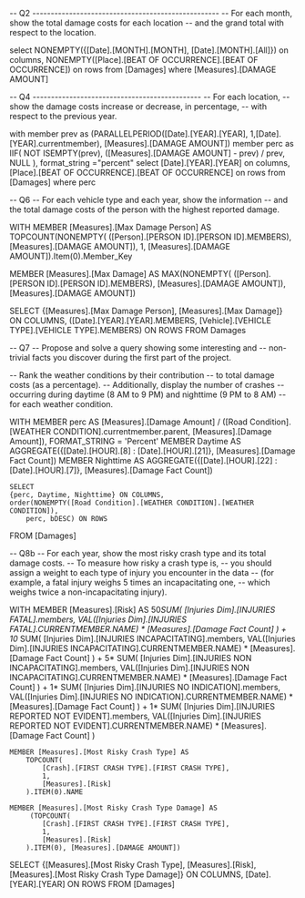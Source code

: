 
-- Q2 ---------------------------------------------------
-- For each month, show the total damage costs for each location 
-- and the grand total with respect to the location.

select
NONEMPTY({[Date].[MONTH].[MONTH], [Date].[MONTH].[All]})
on columns,
NONEMPTY([Place].[BEAT OF OCCURRENCE].[BEAT OF OCCURRENCE])
on rows
from [Damages]
where [Measures].[DAMAGE AMOUNT]


-- Q4 ----------------------------------------------
-- For each location, 
-- show the damage costs increase or decrease, in percentage,
-- with respect to the previous year.


with
	member prev as
	 (PARALLELPERIOD([Date].[YEAR].[YEAR], 1,[Date].[YEAR].currentmember), [Measures].[DAMAGE AMOUNT])
	member perc as
		IIF(
			NOT ISEMPTY(prev),
			([Measures].[DAMAGE AMOUNT] - prev) / prev,
			NULL
			),
	format_string ="percent"
select
[Date].[YEAR].[YEAR] on columns,
[Place].[BEAT OF OCCURRENCE].[BEAT OF OCCURRENCE] on rows
from [Damages] 
where perc


-- Q6
-- For each vehicle type and each year, show the information 
-- and the total damage costs of the person with the highest reported damage.

WITH MEMBER [Measures].[Max Damage Person] AS
TOPCOUNT(NONEMPTY(
		([Person].[PERSON ID].[PERSON ID].MEMBERS), [Measures].[DAMAGE AMOUNT]), 
	1,
	[Measures].[DAMAGE AMOUNT]).Item(0).Member_Key

MEMBER [Measures].[Max Damage] AS
MAX(NONEMPTY(
            ([Person].[PERSON ID].[PERSON ID].MEMBERS), 
            [Measures].[DAMAGE AMOUNT]),
    [Measures].[DAMAGE AMOUNT])

SELECT 
    {[Measures].[Max Damage Person], [Measures].[Max Damage]} ON COLUMNS,
    ([Date].[YEAR].[YEAR].MEMBERS,
	[Vehicle].[VEHICLE TYPE].[VEHICLE TYPE].MEMBERS) ON ROWS
FROM Damages


-- Q7
-- Propose and solve a query showing some interesting and 
-- non-trivial facts you discover during the first part of the project.

-- Rank the weather conditions by their contribution 
-- to total damage costs (as a percentage). 
-- Additionally, display the number of crashes 
-- occurring during daytime (8 AM to 9 PM) and nighttime (9 PM to 8 AM) 
-- for each weather condition.


WITH 
    MEMBER perc AS 
        [Measures].[Damage Amount] / 
		([Road Condition].[WEATHER CONDITION].currentmember.parent, [Measures].[Damage Amount]),
        FORMAT_STRING = 'Percent'
	MEMBER Daytime AS 
        AGGREGATE({[Date].[HOUR].[8] : [Date].[HOUR].[21]},  [Measures].[Damage Fact Count])
	MEMBER Nighttime AS 
		AGGREGATE({[Date].[HOUR].[22] : [Date].[HOUR].[7]},  [Measures].[Damage Fact Count])

    SELECT 
    {perc, Daytime, Nighttime} ON COLUMNS,
	order(NONEMPTY([Road Condition].[WEATHER CONDITION].[WEATHER CONDITION]),
		perc, bDESC) ON ROWS
FROM [Damages]



-- Q8b
-- For each year, show the most risky crash type and its total damage costs. 
-- To measure how risky a crash type is, 
-- you should assign a weight to each type of injury you encounter in the data 
-- (for example, a fatal injury weighs 5 times an incapacitating one, 
-- which weighs twice a non-incapacitating injury).


WITH 
    MEMBER [Measures].[Risk] AS
        50*SUM(
            [Injuries Dim].[INJURIES FATAL].members, 
            VAL([Injuries Dim].[INJURIES FATAL].CURRENTMEMBER.NAME) * [Measures].[Damage Fact Count]
        ) + 
		  10* SUM(
            [Injuries Dim].[INJURIES INCAPACITATING].members, 
            VAL([Injuries Dim].[INJURIES INCAPACITATING].CURRENTMEMBER.NAME) * [Measures].[Damage Fact Count]
        ) + 
		      5*  SUM(
            [Injuries Dim].[INJURIES NON INCAPACITATING].members, 
            VAL([Injuries Dim].[INJURIES NON INCAPACITATING].CURRENTMEMBER.NAME) * [Measures].[Damage Fact Count]
        ) + 
				     1*   SUM(
            [Injuries Dim].[INJURIES NO INDICATION].members, 
            VAL([Injuries Dim].[INJURIES NO INDICATION].CURRENTMEMBER.NAME) * [Measures].[Damage Fact Count]
        ) + 
				  1*      SUM(
            [Injuries Dim].[INJURIES REPORTED NOT EVIDENT].members, 
            VAL([Injuries Dim].[INJURIES REPORTED NOT EVIDENT].CURRENTMEMBER.NAME) * [Measures].[Damage Fact Count]
        )

    MEMBER [Measures].[Most Risky Crash Type] AS
        TOPCOUNT(
            [Crash].[FIRST CRASH TYPE].[FIRST CRASH TYPE],
            1,
            [Measures].[Risk]
        ).ITEM(0).NAME

    MEMBER [Measures].[Most Risky Crash Type Damage] AS
		 (TOPCOUNT(
            [Crash].[FIRST CRASH TYPE].[FIRST CRASH TYPE],
            1,
            [Measures].[Risk]
        ).ITEM(0), [Measures].[DAMAGE AMOUNT])

SELECT 
    {[Measures].[Most Risky Crash Type], [Measures].[Risk], [Measures].[Most Risky Crash Type Damage]} ON COLUMNS,
    [Date].[YEAR].[YEAR] ON ROWS
FROM [Damages]